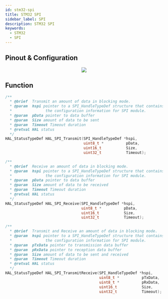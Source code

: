 ```yaml
---
id: stm32-spi
title: STM32 SPI
sidebar_label: SPI
description: STM32 SPI
keywords:
  - STM32
  - SPI
---
```



## Pinout & Configuration

<center>
	<img src={useBaseUrl('img/mcu/stm32/stm32-spi-mode.png')} />
</center>

## Function

```c
/**
  * @brief  Transmit an amount of data in blocking mode.
  * @param  hspi pointer to a SPI_HandleTypeDef structure that contains
  *               the configuration information for SPI module.
  * @param  pData pointer to data buffer
  * @param  Size amount of data to be sent
  * @param  Timeout Timeout duration
  * @retval HAL status
  */
HAL_StatusTypeDef HAL_SPI_Transmit(SPI_HandleTypeDef *hspi,
                                   uint8_t *          pData,
                                   uint16_t           Size,
                                   uint32_t           Timeout);
```

```c
/**
  * @brief  Receive an amount of data in blocking mode.
  * @param  hspi pointer to a SPI_HandleTypeDef structure that contains
  *               the configuration information for SPI module.
  * @param  pData pointer to data buffer
  * @param  Size amount of data to be received
  * @param  Timeout Timeout duration
  * @retval HAL status
  */
HAL_StatusTypeDef HAL_SPI_Receive(SPI_HandleTypeDef *hspi,
                                  uint8_t *          pData,
                                  uint16_t           Size,
                                  uint32_t           Timeout);
```

```c
/**
  * @brief  Transmit and Receive an amount of data in blocking mode.
  * @param  hspi pointer to a SPI_HandleTypeDef structure that contains
  *               the configuration information for SPI module.
  * @param  pTxData pointer to transmission data buffer
  * @param  pRxData pointer to reception data buffer
  * @param  Size amount of data to be sent and received
  * @param  Timeout Timeout duration
  * @retval HAL status
  */
HAL_StatusTypeDef HAL_SPI_TransmitReceive(SPI_HandleTypeDef *hspi,
                                          uint8_t *          pTxData,
                                          uint8_t *          pRxData,
                                          uint16_t           Size,
                                          uint32_t           Timeout);
```
